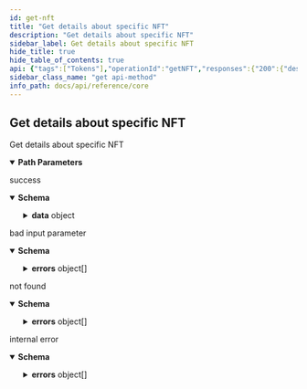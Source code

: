 ```yaml
---
id: get-nft
title: "Get details about specific NFT"
description: "Get details about specific NFT"
sidebar_label: Get details about specific NFT
hide_title: true
hide_table_of_contents: true
api: {"tags":["Tokens"],"operationId":"getNFT","responses":{"200":{"description":"success","content":{"application/vnd.api+json":{"schema":{"type":"object","properties":{"data":{"allOf":[{"type":"object","required":["id","type"],"properties":{"id":{"type":"string"},"type":{"type":"string","enum":["nft"]}}},{"type":"object","required":["attributes"],"properties":{"attributes":{"type":"object","required":["name"],"properties":{"name":{"type":"string"},"icon":{"type":"string","description":"Link to icon","example":"https://some.storage.com/image.png"}}}}}]}}}}}},"400":{"description":"bad input parameter","content":{"application/vnd.api+json":{"schema":{"description":"Standard JSON:API error","type":"object","required":["errors"],"properties":{"errors":{"type":"array","description":"Non empty array of errors occurred during request processing","items":{"type":"object","required":["title","status"],"properties":{"title":{"type":"string","description":"Title is a short, human-readable summary of the problem","example":"Bad Request"},"detail":{"type":"string","description":"Detail is a human-readable explanation specific to this occurrence of the problem","example":"Request body was expected"},"status":{"type":"integer","description":"Status is the HTTP status code applicable to this problem","example":400,"enum":[400,401,403,404,409,500]}}}}}}}}},"404":{"description":"not found","content":{"application/vnd.api+json":{"schema":{"description":"Standard JSON:API error","type":"object","required":["errors"],"properties":{"errors":{"type":"array","description":"Non empty array of errors occurred during request processing","items":{"type":"object","required":["title","status"],"properties":{"title":{"type":"string","description":"Title is a short, human-readable summary of the problem","example":"Bad Request"},"detail":{"type":"string","description":"Detail is a human-readable explanation specific to this occurrence of the problem","example":"Request body was expected"},"status":{"type":"integer","description":"Status is the HTTP status code applicable to this problem","example":400,"enum":[400,401,403,404,409,500]}}}}}}}}},"500":{"description":"internal error","content":{"application/vnd.api+json":{"schema":{"description":"Standard JSON:API error","type":"object","required":["errors"],"properties":{"errors":{"type":"array","description":"Non empty array of errors occurred during request processing","items":{"type":"object","required":["title","status"],"properties":{"title":{"type":"string","description":"Title is a short, human-readable summary of the problem","example":"Bad Request"},"detail":{"type":"string","description":"Detail is a human-readable explanation specific to this occurrence of the problem","example":"Request body was expected"},"status":{"type":"integer","description":"Status is the HTTP status code applicable to this problem","example":400,"enum":[400,401,403,404,409,500]}}}}}}}}}},"description":"Get details about specific NFT","parameters":[{"name":"token_id","in":"path","description":"token identifier","required":true,"schema":{"type":"string"}},{"name":"nft_id","in":"path","description":"NFT identifier","required":true,"schema":{"type":"string"}}],"method":"get","path":"/v1/tokens/{token_id}/nfts/{nft_id}","servers":[{"url":"https://api.demo.tokend.io","description":"TokenD Developer Environment"}],"info":{"version":"1.0.0","title":"core","description":""},"postman":{"name":"Get details about specific NFT","description":{"type":"text/plain"},"url":{"path":["v1","tokens",":token_id","nfts",":nft_id"],"host":["{{baseUrl}}"],"query":[],"variable":[{"disabled":false,"description":{"content":"(Required) token identifier","type":"text/plain"},"type":"any","value":"","key":"token_id"},{"disabled":false,"description":{"content":"(Required) NFT identifier","type":"text/plain"},"type":"any","value":"","key":"nft_id"}]},"header":[{"key":"Accept","value":"application/vnd.api+json"}],"method":"GET"}}
sidebar_class_name: "get api-method"
info_path: docs/api/reference/core
---
```



## Get details about specific NFT



Get details about specific NFT

<details style={{"marginBottom":"1rem"}} data-collapsed={false} open={true}><summary style={{}}><strong>Path Parameters</strong></summary><div><ul><ParamsItem className={"paramsItem"} param={{"name":"token_id","in":"path","description":"token identifier","required":true,"schema":{"type":"string"}}}></ParamsItem><ParamsItem className={"paramsItem"} param={{"name":"nft_id","in":"path","description":"NFT identifier","required":true,"schema":{"type":"string"}}}></ParamsItem></ul></div></details><div><ApiTabs><TabItem label={"200"} value={"200"}><div>

success

</div><div><MimeTabs schemaType={"response"}><TabItem label={"application/vnd.api+json"} value={"application/vnd.api+json"}><SchemaTabs groupId={"schema-tabs"}><TabItem label={"Schema"} value={"Schema"}><details style={{}} data-collapsed={false} open={true}><summary style={{"textAlign":"left"}}><strong>Schema</strong></summary><div style={{"textAlign":"left","marginLeft":"1rem"}}></div><ul style={{"marginLeft":"1rem"}}><SchemaItem collapsible={true} className={"schemaItem"}><details style={{}}><summary style={{}}><strong>data</strong><span style={{"opacity":"0.6"}}> object</span></summary><div style={{"marginLeft":"1rem"}}><SchemaItem collapsible={false} name={"id"} required={false} schemaDescription={undefined} schemaName={"string"} qualifierMessage={undefined} defaultValue={undefined}></SchemaItem><SchemaItem collapsible={false} name={"type"} required={false} schemaDescription={undefined} schemaName={"string"} qualifierMessage={"**Possible values:** [`nft`]"} defaultValue={undefined}></SchemaItem><SchemaItem collapsible={true} className={"schemaItem"}><details style={{}}><summary style={{}}><strong>attributes</strong><span style={{"opacity":"0.6"}}> object</span></summary><div style={{"marginLeft":"1rem"}}><SchemaItem collapsible={false} name={"name"} required={false} schemaDescription={undefined} schemaName={"string"} qualifierMessage={undefined} defaultValue={undefined}></SchemaItem><SchemaItem collapsible={false} name={"icon"} required={false} schemaDescription={"Link to icon"} schemaName={"string"} qualifierMessage={undefined} defaultValue={undefined}></SchemaItem></div></details></SchemaItem></div></details></SchemaItem></ul></details></TabItem><TabItem label={"Example (from schema)"} value={"Example (from schema)"}><ResponseSamples responseExample={"{\n  \"data\": {\n    \"id\": \"string\",\n    \"type\": \"nft\",\n    \"attributes\": {\n      \"name\": \"string\",\n      \"icon\": \"https://some.storage.com/image.png\"\n    }\n  }\n}"} language={"json"}></ResponseSamples></TabItem></SchemaTabs></TabItem></MimeTabs></div></TabItem><TabItem label={"400"} value={"400"}><div>

bad input parameter

</div><div><MimeTabs schemaType={"response"}><TabItem label={"application/vnd.api+json"} value={"application/vnd.api+json"}><SchemaTabs groupId={"schema-tabs"}><TabItem label={"Schema"} value={"Schema"}><details style={{}} data-collapsed={false} open={true}><summary style={{"textAlign":"left"}}><strong>Schema</strong></summary><div style={{"textAlign":"left","marginLeft":"1rem"}}></div><ul style={{"marginLeft":"1rem"}}><SchemaItem collapsible={true} className={"schemaItem"}><details style={{}}><summary style={{}}><strong>errors</strong><span style={{"opacity":"0.6"}}> object[]</span></summary><div style={{"marginLeft":"1rem"}}><div style={{"marginTop":".5rem","marginBottom":".5rem"}}>

Non empty array of errors occurred during request processing

</div><SchemaItem collapsible={false} name={"title"} required={false} schemaDescription={"Title is a short, human-readable summary of the problem"} schemaName={"string"} qualifierMessage={undefined} defaultValue={undefined}></SchemaItem><SchemaItem collapsible={false} name={"detail"} required={false} schemaDescription={"Detail is a human-readable explanation specific to this occurrence of the problem"} schemaName={"string"} qualifierMessage={undefined} defaultValue={undefined}></SchemaItem><SchemaItem collapsible={false} name={"status"} required={false} schemaDescription={"Status is the HTTP status code applicable to this problem"} schemaName={"integer"} qualifierMessage={"**Possible values:** [`400`, `401`, `403`, `404`, `409`, `500`]"} defaultValue={undefined}></SchemaItem></div></details></SchemaItem></ul></details></TabItem><TabItem label={"Example (from schema)"} value={"Example (from schema)"}><ResponseSamples responseExample={"{\n  \"errors\": [\n    {\n      \"title\": \"Bad Request\",\n      \"detail\": \"Request body was expected\",\n      \"status\": 400\n    }\n  ]\n}"} language={"json"}></ResponseSamples></TabItem></SchemaTabs></TabItem></MimeTabs></div></TabItem><TabItem label={"404"} value={"404"}><div>

not found

</div><div><MimeTabs schemaType={"response"}><TabItem label={"application/vnd.api+json"} value={"application/vnd.api+json"}><SchemaTabs groupId={"schema-tabs"}><TabItem label={"Schema"} value={"Schema"}><details style={{}} data-collapsed={false} open={true}><summary style={{"textAlign":"left"}}><strong>Schema</strong></summary><div style={{"textAlign":"left","marginLeft":"1rem"}}></div><ul style={{"marginLeft":"1rem"}}><SchemaItem collapsible={true} className={"schemaItem"}><details style={{}}><summary style={{}}><strong>errors</strong><span style={{"opacity":"0.6"}}> object[]</span></summary><div style={{"marginLeft":"1rem"}}><div style={{"marginTop":".5rem","marginBottom":".5rem"}}>

Non empty array of errors occurred during request processing

</div><SchemaItem collapsible={false} name={"title"} required={false} schemaDescription={"Title is a short, human-readable summary of the problem"} schemaName={"string"} qualifierMessage={undefined} defaultValue={undefined}></SchemaItem><SchemaItem collapsible={false} name={"detail"} required={false} schemaDescription={"Detail is a human-readable explanation specific to this occurrence of the problem"} schemaName={"string"} qualifierMessage={undefined} defaultValue={undefined}></SchemaItem><SchemaItem collapsible={false} name={"status"} required={false} schemaDescription={"Status is the HTTP status code applicable to this problem"} schemaName={"integer"} qualifierMessage={"**Possible values:** [`400`, `401`, `403`, `404`, `409`, `500`]"} defaultValue={undefined}></SchemaItem></div></details></SchemaItem></ul></details></TabItem><TabItem label={"Example (from schema)"} value={"Example (from schema)"}><ResponseSamples responseExample={"{\n  \"errors\": [\n    {\n      \"title\": \"Bad Request\",\n      \"detail\": \"Request body was expected\",\n      \"status\": 400\n    }\n  ]\n}"} language={"json"}></ResponseSamples></TabItem></SchemaTabs></TabItem></MimeTabs></div></TabItem><TabItem label={"500"} value={"500"}><div>

internal error

</div><div><MimeTabs schemaType={"response"}><TabItem label={"application/vnd.api+json"} value={"application/vnd.api+json"}><SchemaTabs groupId={"schema-tabs"}><TabItem label={"Schema"} value={"Schema"}><details style={{}} data-collapsed={false} open={true}><summary style={{"textAlign":"left"}}><strong>Schema</strong></summary><div style={{"textAlign":"left","marginLeft":"1rem"}}></div><ul style={{"marginLeft":"1rem"}}><SchemaItem collapsible={true} className={"schemaItem"}><details style={{}}><summary style={{}}><strong>errors</strong><span style={{"opacity":"0.6"}}> object[]</span></summary><div style={{"marginLeft":"1rem"}}><div style={{"marginTop":".5rem","marginBottom":".5rem"}}>

Non empty array of errors occurred during request processing

</div><SchemaItem collapsible={false} name={"title"} required={false} schemaDescription={"Title is a short, human-readable summary of the problem"} schemaName={"string"} qualifierMessage={undefined} defaultValue={undefined}></SchemaItem><SchemaItem collapsible={false} name={"detail"} required={false} schemaDescription={"Detail is a human-readable explanation specific to this occurrence of the problem"} schemaName={"string"} qualifierMessage={undefined} defaultValue={undefined}></SchemaItem><SchemaItem collapsible={false} name={"status"} required={false} schemaDescription={"Status is the HTTP status code applicable to this problem"} schemaName={"integer"} qualifierMessage={"**Possible values:** [`400`, `401`, `403`, `404`, `409`, `500`]"} defaultValue={undefined}></SchemaItem></div></details></SchemaItem></ul></details></TabItem><TabItem label={"Example (from schema)"} value={"Example (from schema)"}><ResponseSamples responseExample={"{\n  \"errors\": [\n    {\n      \"title\": \"Bad Request\",\n      \"detail\": \"Request body was expected\",\n      \"status\": 400\n    }\n  ]\n}"} language={"json"}></ResponseSamples></TabItem></SchemaTabs></TabItem></MimeTabs></div></TabItem></ApiTabs></div>
      